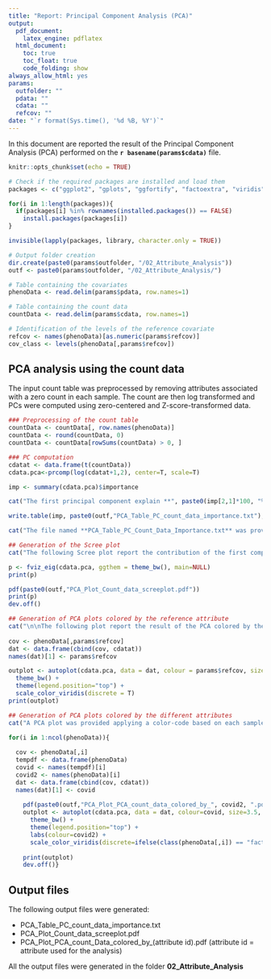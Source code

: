 ```yaml
---
title: "Report: Principal Component Analysis (PCA)"
output: 
  pdf_document:
    latex_engine: pdflatex
  html_document:
    toc: true
    toc_float: true
    code_folding: show
always_allow_html: yes
params:
  outfolder: ""
  pdata: ""
  cdata: ""
  refcov: ""
date: "`r format(Sys.time(), '%d %B, %Y')`"
---
```


In this document are reported the result of the Principal Component Analysis (PCA) performed on the **`r basename(params$cdata)`** file.

```r
knitr::opts_chunk$set(echo = TRUE)

# Check if the required packages are installed and load them
packages <- c("ggplot2", "gplots", "ggfortify", "factoextra", "viridis")

for(i in 1:length(packages)){
  if(packages[i] %in% rownames(installed.packages()) == FALSE)
    install.packages(packages[i])
}

invisible(lapply(packages, library, character.only = TRUE))
```

```r
# Output folder creation
dir.create(paste0(params$outfolder, "/02_Attribute_Analysis"))
outf <- paste0(params$outfolder, "/02_Attribute_Analysis/")

# Table containing the covariates
phenoData <- read.delim(params$pdata, row.names=1)

# Table containing the count data
countData <- read.delim(params$cdata, row.names=1)

# Identification of the levels of the reference covariate
refcov <- names(phenoData)[as.numeric(params$refcov)]
cov_class <- levels(phenoData[,params$refcov])
```

## PCA analysis using the count data
The input count table was preprocessed by removing attributes associated with a zero count in each sample. The count are then log transformed and PCs were computed using zero-centered and Z-score-transformed data.

```r
### Preprocessing of the count table
countData <- countData[, row.names(phenoData)]
countData <- round(countData, 0)
countData <- countData[rowSums(countData) > 0, ]

### PC computation
cdatat <- data.frame(t(countData))
cdata.pca<-prcomp(log(cdatat+1,2), center=T, scale=T)

imp <- summary(cdata.pca)$importance

cat("The first principal component explain **", paste0(imp[2,1]*100, "%"),"** of the variance in the data while the second principal component explain **", paste0(imp[2,2]*100, "%"),"** of the variance.\n\n", sep="")

write.table(imp, paste0(outf,"PCA_Table_PC_count_data_importance.txt"), sep="\t", quote=F, col.names=NA)

cat("The file named **PCA_Table_PC_Count_Data_Importance.txt** was provided. This file report the proportion of variance explained by each principal component.", sep="")

## Generation of the Scree plot
cat("The following Scree plot report the contribution of the first components. This plot was saved as **PCA_Plot_Count_data_screeplot.pdf**. \n \n \n", sep="")

p <- fviz_eig(cdata.pca, ggthem = theme_bw(), main=NULL)
print(p)

pdf(paste0(outf,"PCA_Plot_Count_data_screeplot.pdf"))
print(p)
dev.off()

## Generation of PCA plots colored by the reference attribute
cat("\n\nThe following plot report the result of the PCA colored by the reference sample attribute **", params$refcov,"**. \n\n", sep="")
    
cov <- phenoData[,params$refcov]
dat <- data.frame(cbind(cov, cdatat))
names(dat)[1] <- params$refcov

outplot <- autoplot(cdata.pca, data = dat, colour = params$refcov, size=3.5) +
  theme_bw() + 
  theme(legend.position="top") +
  scale_color_viridis(discrete = T)
print(outplot)

## Generation of PCA plots colored by the different attributes
cat("A PCA plot was provided applying a color-code based on each sample attribute. Each file was names **PCA_Plot_PCA_count_data_colored_by_(attribute_id).pdf** where attribute_id indicates the specific sample attribute using for coloring the plot. \n \n", sep="")

for(i in 1:ncol(phenoData)){
	
  cov <- phenoData[,i]
  tempdf <- data.frame(phenoData)
  covid <- names(tempdf)[i]
  covid2 <- names(phenoData)[i]
  dat <- data.frame(cbind(cov, cdatat))
  names(dat)[1] <- covid
  
	pdf(paste0(outf,"PCA_Plot_PCA_count_data_colored_by_", covid2, ".pdf"), 7, 7)
	outplot <- autoplot(cdata.pca, data = dat, colour=covid, size=3.5, na.value = "gray") + 
	  theme_bw() + 
	  theme(legend.position="top") + 
	  labs(colour=covid2) +
	  scale_color_viridis(discrete=ifelse(class(phenoData[,i]) == "factor", TRUE, FALSE))
  
	print(outplot)
	dev.off()}
```

## Output files
The following output files were generated:

* PCA_Table_PC_count_data_importance.txt
* PCA_Plot_Count_data_screeplot.pdf
* PCA_Plot_PCA_count_Data_colored_by_(attribute id).pdf (attribute id = attribute used for the analysis)

All the output files were generated in the folder **02_Attribute_Analysis**